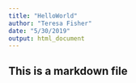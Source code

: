 ```yaml
---
title: "HelloWorld"
author: "Teresa Fisher"
date: "5/30/2019"
output: html_document
---
```




## This is a markdown file
